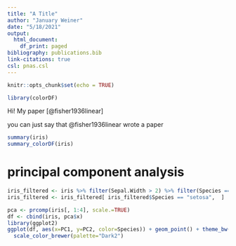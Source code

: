 ```yaml
---
title: "A Title"
author: "January Weiner"
date: "5/18/2021"
output:
  html_document:
    df_print: paged
bibliography: publications.bib
link-citations: true
csl: pnas.csl
---
```


```r
knitr::opts_chunk$set(echo = TRUE)
```

```r
library(colorDF)
```

Hi! My paper [@fisher1936linear]

you can just say that @fisher1936linear wrote a paper

```r

summary(iris)
summary_colorDF(iris)
```


# principal component analysis

```r


iris_filtered <- iris %>% filter(Sepal.Width > 2) %>% filter(Species == "setosa")
iris_filtered <- iris_filtered[ iris_filtered$Species == "setosa",  ]

```

```r
pca <- prcomp(iris[, 1:4], scale.=TRUE)
df <- cbind(iris, pca$x)
library(ggplot2)
ggplot(df, aes(x=PC1, y=PC2, color=Species)) + geom_point() + theme_bw() +
  scale_color_brewer(palette="Dark2")
```


















